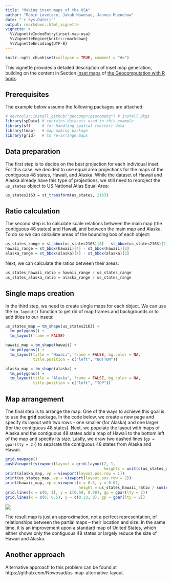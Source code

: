 ```yaml
---
title: "Making inset maps of the USA"
author: "Robin Lovelace, Jakub Nowosad, Jannes Muenchow"
date: "`r Sys.Date()`"
output: rmarkdown::html_vignette
vignette: >
  %\VignetteIndexEntry{inset-map-usa}
  %\VignetteEngine{knitr::rmarkdown}
  %\VignetteEncoding{UTF-8}
---
```


```r
knitr::opts_chunk$set(collapse = TRUE, comment = "#>")
```

This vignette provides a detailed description of inset map generation, building on the content in Section [Inset maps](https://geocompr.robinlovelace.net/adv-map.html) of [the Geocomputation with R book](https://geocompr.github.io/).

## Prerequisites {-}

The example below assume the following packages are attached:

```r
# devtools::install_github("geocompr/geocompkg") # install pkgs
library(spData) # contains datasets used in this example
library(sf)     # for handling spatial (vector) data
library(tmap)   # map making package
library(grid)   # to re-arrange maps
```

## Data preparation

The first step is to decide on the best projection for each individual inset.
For this case, we decided to use equal area projections for the maps of the contiguous 48 states, Hawaii, and Alaska.
While the dataset of Hawaii and Alaska already have this type of projections, we still need to reproject the `us_states` object to US National Atlas Equal Area:

```r
us_states2163 = st_transform(us_states, 2163)
```

## Ratio calculation

The second step is to calculate scale relations between the main map (the contiguous 48 states) and Hawaii, and between the main map and Alaska.
To do so we can calculate areas of the bounding box of each object:

```r
us_states_range = st_bbox(us_states2163)[4] - st_bbox(us_states2163)[2]
hawaii_range = st_bbox(hawaii)[4] - st_bbox(hawaii)[2]
alaska_range = st_bbox(alaska)[4] - st_bbox(alaska)[2]
``` 

Next, we can calculate the ratios between their areas:

```r
us_states_hawaii_ratio = hawaii_range / us_states_range
us_states_alaska_ratio = alaska_range / us_states_range
```

## Single maps creation

In the third step, we need to create single maps for each object.
We can use the `tm_layout()` function to get rid of map frames and backgrounds or to add titles to our insets:

```r
us_states_map = tm_shape(us_states2163) +
  tm_polygons() + 
  tm_layout(frame = FALSE)
```

```r
hawaii_map = tm_shape(hawaii) +
  tm_polygons() + 
  tm_layout(title = "Hawaii", frame = FALSE, bg.color = NA, 
            title.position = c("left", "BOTTOM")) 
```

```r
alaska_map = tm_shape(alaska) +
  tm_polygons() + 
  tm_layout(title = "Alaska", frame = FALSE, bg.color = NA, 
            title.position = c("left", "TOP")) 
```

## Map arrangement

The final step is to arrange the map.
One of the ways to achieve this goal is to use the **grid** package.
In the code below, we create a new page and specify its layout with two rows - one smaller (for Alaska) and one larger (for the contiguous 48 states).
Next, we populate the layout with maps of Alaska and the contiguous 48 states add a map of Hawaii to the bottom left of the map and specify its size.
Lastly, we draw two dashed lines (`gp = gpar(lty = 2)`) to separate the contiguous 48 states from Alaska and Hawaii.

```r
grid.newpage()
pushViewport(viewport(layout = grid.layout(2, 1,
                                           heights = unit(c(us_states_alaska_ratio, 1), "null"))))
print(alaska_map, vp = viewport(layout.pos.row = 1))
print(us_states_map, vp = viewport(layout.pos.row = 2))
print(hawaii_map, vp = viewport(x = 0.3, y = 0.07,
                                height = us_states_hawaii_ratio / sum(c(us_states_alaska_ratio, 1))))
grid.lines(x = c(0, 1), y = c(0.58, 0.58), gp = gpar(lty = 2))
grid.lines(x = c(0, 0.5), y = c(0.33, 0), gp = gpar(lty = 2))
```

![](https://user-images.githubusercontent.com/1825120/93193995-78ce2e80-f73f-11ea-805d-d59f8d9773c3.png)

The result map is just an approximation, not a perfect representation, of relationships between the partial maps -- their location and size. 
In the same time, it is an improvement upon a standard map of United States, which either shows only the contiguous 48 states or largely reduce the size of Hawaii and Alaska.

## Another approach

Alternative approach to this problem can be found at https://github.com/Nowosad/us-map-alternative-layout.
